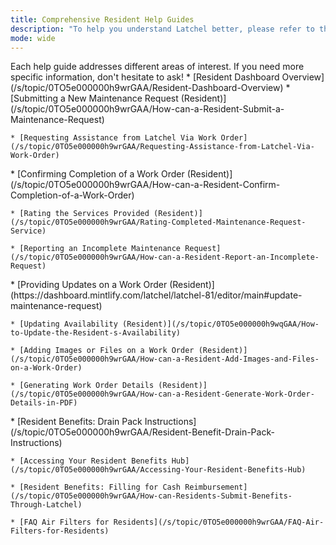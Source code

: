 ```yaml
---
title: Comprehensive Resident Help Guides
description: "To help you understand Latchel better, please refer to these guides:"
mode: wide
---
```


<Tip>
  Each help guide addresses different areas of interest. If you need more specific information, don't hesitate to ask!
</Tip>

<AccordionGroup>
  <Accordion title="Overview" defaultOpen={false} icon="bookmark" iconType="regular">
    * [Resident Dashboard Overview](/s/topic/0TO5e000000h9wrGAA/Resident-Dashboard-Overview)
  </Accordion>

  <Accordion title="Create or Submit Maintenance Request" defaultOpen={false} icon="bookmark" iconType="regular">
    * [Submitting a New Maintenance Request (Resident)](/s/topic/0TO5e000000h9wrGAA/How-can-a-Resident-Submit-a-Maintenance-Request)

    * [Requesting Assistance from Latchel Via Work Order](/s/topic/0TO5e000000h9wrGAA/Requesting-Assistance-from-Latchel-Via-Work-Order)
  </Accordion>

  <Accordion title="Confirm or Report Maintenance Request" defaultOpen={false} icon="bookmark" iconType="regular">
    * [Confirming Completion of a Work Order (Resident)](/s/topic/0TO5e000000h9wrGAA/How-can-a-Resident-Confirm-Completion-of-a-Work-Order)

    * [Rating the Services Provided (Resident)](/s/topic/0TO5e000000h9wrGAA/Rating-Completed-Maintenance-Request-Service)

    * [Reporting an Incomplete Maintenance Request](/s/topic/0TO5e000000h9wrGAA/How-can-a-Resident-Report-an-Incomplete-Request)
  </Accordion>

  <Accordion title="Update Maintenance Request" defaultOpen={false} icon="bookmark" iconType="regular">
    * [Providing Updates on a Work Order (Resident)](https://dashboard.mintlify.com/latchel/latchel-81/editor/main#update-maintenance-request)

    * [Updating Availability (Resident)](/s/topic/0TO5e000000h9wqGAA/How-to-Update-the-Resident-s-Availability)

    * [Adding Images or Files on a Work Order (Resident)](/s/topic/0TO5e000000h9wrGAA/How-can-a-Resident-Add-Images-and-Files-on-a-Work-Order)

    * [Generating Work Order Details (Resident)](/s/topic/0TO5e000000h9wrGAA/How-can-a-Resident-Generate-Work-Order-Details-in-PDF)
  </Accordion>

  <Accordion title="Resident Benefits" defaultOpen={false} icon="bookmark" iconType="regular">
    * [Resident Benefits: Drain Pack Instructions](/s/topic/0TO5e000000h9wrGAA/Resident-Benefit-Drain-Pack-Instructions)

    * [Accessing Your Resident Benefits Hub](/s/topic/0TO5e000000h9wrGAA/Accessing-Your-Resident-Benefits-Hub)

    * [Resident Benefits: Filling for Cash Reimbursement](/s/topic/0TO5e000000h9wrGAA/How-can-Residents-Submit-Benefits-Through-Latchel)

    * [FAQ Air Filters for Residents](/s/topic/0TO5e000000h9wrGAA/FAQ-Air-Filters-for-Residents)
  </Accordion>
</AccordionGroup>